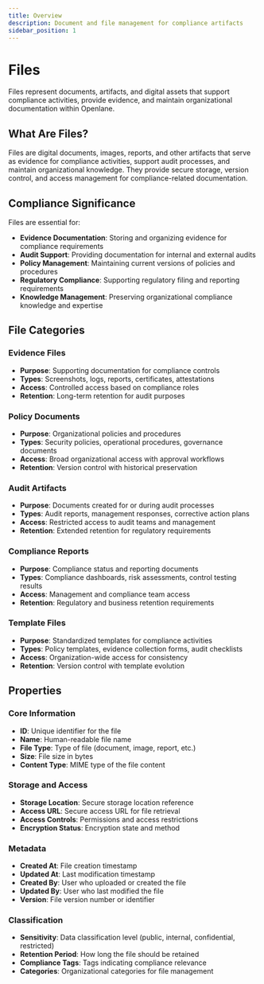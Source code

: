 ```yaml
---
title: Overview
description: Document and file management for compliance artifacts
sidebar_position: 1
---
```


# Files

Files represent documents, artifacts, and digital assets that support compliance activities, provide evidence, and maintain organizational documentation within Openlane.

## What Are Files?

Files are digital documents, images, reports, and other artifacts that serve as evidence for compliance activities, support audit processes, and maintain organizational knowledge. They provide secure storage, version control, and access management for compliance-related documentation.

## Compliance Significance

Files are essential for:
- **Evidence Documentation**: Storing and organizing evidence for compliance requirements
- **Audit Support**: Providing documentation for internal and external audits
- **Policy Management**: Maintaining current versions of policies and procedures
- **Regulatory Compliance**: Supporting regulatory filing and reporting requirements
- **Knowledge Management**: Preserving organizational compliance knowledge and expertise

## File Categories

### Evidence Files
- **Purpose**: Supporting documentation for compliance controls
- **Types**: Screenshots, logs, reports, certificates, attestations
- **Access**: Controlled access based on compliance roles
- **Retention**: Long-term retention for audit purposes

### Policy Documents
- **Purpose**: Organizational policies and procedures
- **Types**: Security policies, operational procedures, governance documents
- **Access**: Broad organizational access with approval workflows
- **Retention**: Version control with historical preservation

### Audit Artifacts
- **Purpose**: Documents created for or during audit processes
- **Types**: Audit reports, management responses, corrective action plans
- **Access**: Restricted access to audit teams and management
- **Retention**: Extended retention for regulatory requirements

### Compliance Reports
- **Purpose**: Compliance status and reporting documents
- **Types**: Compliance dashboards, risk assessments, control testing results
- **Access**: Management and compliance team access
- **Retention**: Regulatory and business retention requirements

### Template Files
- **Purpose**: Standardized templates for compliance activities
- **Types**: Policy templates, evidence collection forms, audit checklists
- **Access**: Organization-wide access for consistency
- **Retention**: Version control with template evolution

## Properties

### Core Information
- **ID**: Unique identifier for the file
- **Name**: Human-readable file name
- **File Type**: Type of file (document, image, report, etc.)
- **Size**: File size in bytes
- **Content Type**: MIME type of the file content

### Storage and Access
- **Storage Location**: Secure storage location reference
- **Access URL**: Secure access URL for file retrieval
- **Access Controls**: Permissions and access restrictions
- **Encryption Status**: Encryption state and method

### Metadata
- **Created At**: File creation timestamp
- **Updated At**: Last modification timestamp
- **Created By**: User who uploaded or created the file
- **Updated By**: User who last modified the file
- **Version**: File version number or identifier

### Classification
- **Sensitivity**: Data classification level (public, internal, confidential, restricted)
- **Retention Period**: How long the file should be retained
- **Compliance Tags**: Tags indicating compliance relevance
- **Categories**: Organizational categories for file management
